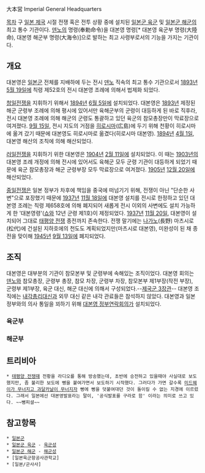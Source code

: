 大本営
Imperial General Headquarters

[[목차]]
구 [[일본 제국]] 시절 전쟁 혹은 전투 상황 중에 설치된 [[일본군 육군]] 및 [[일본군 해군]]의 최고 통수 기관이다. [[덴노]]의 명령(奉勅命令)을 대본영 명령[* 대본영 육군부 명령(大陸命), 대본영 해군부 명령(大海令)]으로 발하는 최고 사령부로서의 기능을 가지는 기관이다.

== 개요 ==
대본영은 [[일본군]] 전체를 지배하에 두는 전시 [[덴노]] 직속의 최고 통수 기관으로서 [[1893년]] [[5월 19일]]에 칙령 제52호의 전시 대본영 조례에 의해서 법제화 되었다. 

[[청일전쟁]]을 지휘하기 위해서 [[1894년]] [[6월 5일]]에 설치되었다. 대본영은 [[1893년]] 제정된 해군 군령부 조례에 의해 평시에 있어서만 육해군부의 군령이 대등하게 된 바로 직후라, 전시 대본영 조례에 의해 해군의 군령도 통괄하고 있던 육군의 참모총장만이 막료장으로 여겨졌다. [[9월 15일]], 전시 지도의 거점을 [[히로시마 시|히로시마]](広島)에 두기 위해 천황이 히로시마에 옮겨 갔기 때문에 대본영도 히로시마로 옮겼다(히로시마 대본영). [[1894년]] [[4월 1일]], 대본영 해산의 조칙에 의해 해산되었다. 

[[러일전쟁]]을 지휘하기 위한 대본영은 [[1904년]] [[2월 11일]]에 설치되었다. 이 때는 [[1903년]]의 대본영 조례 개정에 의해 전시에 있어서도 육해군 모두 군령 기관이 대등하게 되었기 때문에 육군 참모총장과 해군 군령부장 모두 막료장으로 여겨졌다. [[1905년]] [[12월 20일]]에 해산되었다.

[[중일전쟁]]은 일본 정부가 차후에 책임을 중국에 떠넘기기 위해, 전쟁이 아닌 "단순한 사변"으로 포장했기 때문에 [[1937년]] [[11월 18일]]에 대본영 설치를 전시로 한정하고 있던 대본영 조례는 칙령 제658호에 의해 폐지되어 새롭게 전시 이외의 사변에도 설치 가능하게 한 '대본영령'([[쇼와]] 12년 군령 제1호)이 제정되었다. [[1937년]] [[11월 20일]], 대본영이 설치되어 그대로 [[태평양 전쟁]] 종전까지 존속한다. 전쟁 말기에는 [[나가노]](長野) 마츠시로(松代)에 건설된 지하호에의 천도도 계획되었지만(마츠시로 대본영), 미완성이 된 채 종전을 맞이해 [[1945년]] [[9월 13일]]에 폐지되었다.

== 조직 ==
대본영은 대부분의 기관이 참모본부 및 군령부에 속해있는 조직이었다. 대본영 회의는 [[덴노]]와 참모총장, 군령부 총장, 참모 차장, 군령부 차장, 참모본부 제1부장(작전 부장), 군령부 제1부장, 육군 대신, 해군 대신에 의해서 구성되었다.--[[제국군 3장관]]-- 대본영 조직에는 [[일본의 총리|내각총리대신]]과 외무 대신 같은 내각 관료들은 참석하지 않았다. 대본영과 일본 정부와의 의사 통일을 꾀하기 위해 [[대본영 정부연락회의]]가 설치되었다.
=== 육군부 ===

=== 해군부 ===

== 트리비아 ==
 * [[태평양 전쟁]]때 전황을 라디오를 통해 방송했는데, 초반에 승전하고 있을때야 사실대로 보도했지만, 좀 불리한 보도에 뻥을 붙여가면서 보도하기 시작했다. 그러다가 가면 갈수록 [[가정이 무너지고 사회가 무너지고|미드웨이가 무너지고 과달카날이 무너지자]] 뻥에 뻥을 덧붙여대던 것이 돌이킬 수 없는 지경에 이르렀다. 그래서 일본에선 대본영발표라는 말이, '공식발표를 구라로 함' 이라는 의미로 쓰고 있다. ~~뻥피셜~~
== 참고항목 ==
 * [[일본군]]
 * [[일본군 육군]] - [[육군성]]
 * [[일본군 해군]] - [[해군성]]
 * [일본육군항공사관학교]
 * [일본/군사사]
